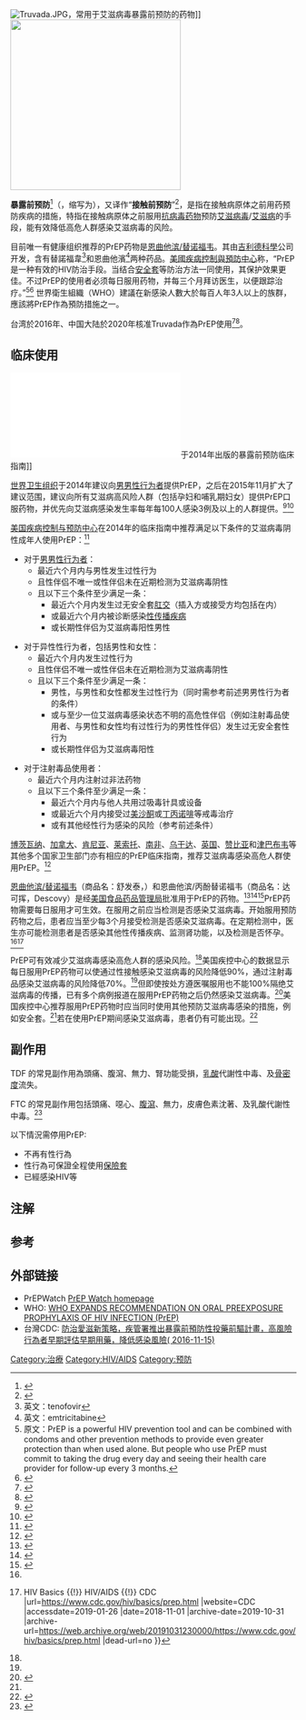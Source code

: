 {{ctm}}
{{not|暴露后预防疗法}}
[[File:Truvada.JPG|thumb]]，常用于艾滋病毒暴露前预防的药物]]
[[File:Pre-exposure prophylaxis status map.svg|300px|thumb|
{{legend|#62DC12|已批准}}
{{legend|#FF447D|藥品仿單標示外使用}}
{{legend|#FFB00B|試驗進行中}}
{{legend|#02D7FF|完成試驗}}
{{legend|#FF3131|無計劃}}
{{legend|#e0e0e0|無資料}}
]]

'''暴露前预防'''<ref>{{cite news |title=關於愛滋病病毒暴露前預防藥物的臨時聲明 |url=https://www.chp.gov.hk/files/pdf/interim_statement_on_hiv_pre_exposure_prophylaxis_chs.pdf |accessdate=2019-01-26 |publisher=香港衞生署衞生防護中心愛滋病及性病科學委員會 |archive-date=2018-09-08 |archive-url=https://web.archive.org/web/20180908081736/https://www.chp.gov.hk/files/pdf/interim_statement_on_hiv_pre_exposure_prophylaxis_chs.pdf |dead-url=no }}</ref>（{{lang-en|Pre-exposure prophylaxis}}，缩写为'''{{lang|en|PrEP}}'''），又译作“'''接触前预防'''”<ref>{{cite web |title=防治艾滋药品研究取得新成果 |url=https://www.voachinese.com/a/article-20120425-hiv-prep-148978445/956909.html |website=美国之音 |accessdate=2019-01-26 |date=2012-04-25 |archive-date=2019-01-26 |archive-url=https://web.archive.org/web/20190126220851/https://www.voachinese.com/a/article-20120425-hiv-prep-148978445/956909.html |dead-url=no }}</ref>，是指在接触病原体之前用药预防疾病的措施，特指在接触病原体之前服用[[抗病毒药物|抗病毒药物]]预防[[艾滋病毒|艾滋病毒]]/[[艾滋病|艾滋病]]的手段，能有效降低高危人群感染艾滋病毒的风险。

目前唯一有健康组织推荐的PrEP药物是[[恩曲他滨/替诺福韦|恩曲他滨/替诺福韦]]。其由[[吉利德科學|吉利德科學]]公司开发，含有替諾福韋<ref group="注">英文：tenofovir</ref>和恩曲他濱<ref group="注">英文：emtricitabine</ref>两种药品。[[美國疾病控制與預防中心|美國疾病控制與預防中心]]称，“PrEP是一种有效的HIV防治手段。当结合[[安全套|安全套]]等防治方法一同使用，其保护效果更佳。不过PrEP的使用者必须每日服用药物，并每三个月拜访医生，以便跟踪治疗。”<ref group="注">原文：PrEP is a powerful HIV prevention tool and can be combined with condoms and other prevention methods to provide even greater protection than when used alone. But people who use PrEP must commit to taking the drug every day and seeing their health care provider for follow-up every 3 months.</ref><ref name="CDC guidelines">{{cite web |url=http://www.cdc.gov/hiv/prevention/research/prep/ |title=CDC - Pre-Exposure Prophylaxis (PrEP) |author=[[Centers_for_Disease_Control_and_Prevention|Centers for Disease Control and Prevention]] |publisher=Centers for Disease Control and Prevention |date=30 September 2014 |accessdate=28 December 2014 |archive-date=2016-02-22 |archive-url=https://web.archive.org/web/20160222153536/http://www.cdc.gov/hiv/prevention/research/prep/ |dead-url=no }}</ref>
世界衛生組織（WHO）建議在新感染人數大於每百人年3人以上的族群，應該將PrEP作為預防措施之一。

台湾於2016年、中国大陆於2020年核准Truvada作為PrEP使用<ref>{{Cite web |url=http://tcpa.taiwan-pharma.org.tw/node/26073 |title=台灣愛滋病暴露前口服投藥指引(PrEP)制定發布 |accessdate=2017-08-30 |archive-date=2017-08-30 |archive-url=https://web.archive.org/web/20170830062847/http://tcpa.taiwan-pharma.org.tw/node/26073 |dead-url=no }}</ref><ref>{{cite web |author1=Gilead China |title=中国国家药品监督管理局批准舒发泰®用于HIV暴露前预防（PrEP） |url=https://www.gileadchina.cn/news/press-releases/2020/8/china-national-medical-products-administration-approves-truvada |website=Gilead China |accessdate=2021-01-25 |archive-date=2020-12-04 |archive-url=https://web.archive.org/web/20201204012546/https://www.gileadchina.cn/news/press-releases/2020/8/china-national-medical-products-administration-approves-truvada |dead-url=no }}</ref>。

== 临床使用 ==
[[File:PrEPguidelines2014.pdf|thumb]]于2014年出版的暴露前预防临床指南]]

[[世界卫生组织|世界卫生组织]]于2014年建议向[[男男性行为者|男男性行为者]]提供PrEP，之后在2015年11月扩大了建议范围，建议向所有艾滋病高风险人群（包括孕妇和哺乳期妇女）提供PrEP口服药物，并优先向艾滋病感染发生率每年每100人感染3例及以上的人群提供。<ref>{{cite news |title=世卫组织扩大了艾滋病暴露前预防（PrEP） 口服药的建议范围 |url=http://iris.wpro.who.int/bitstream/handle/10665.1/12948/WHO_HIV_2015.48_chi.pdf?ua=1 |accessdate=2019-01-26 |publisher=世界卫生组织 |date=2015-11}}</ref><ref>{{cite web |title=艾滋病毒/艾滋病 |url=https://www.who.int/zh/news-room/fact-sheets/detail/hiv-aids |website=世界卫生组织 |accessdate=2019-01-26 |archive-date=2019-04-18 |archive-url=https://web.archive.org/web/20190418162625/https://www.who.int/zh/news-room/fact-sheets/detail/hiv-aids |dead-url=no }}</ref>

[[美国疾病控制与预防中心|美国疾病控制与预防中心]]在2014年的临床指南中推荐满足以下条件的艾滋病毒阴性成年人使用PrEP：<ref name="CDCGuidelines">{{cite web|last1=US Public Health Service|title=PREEXPOSURE PROPHYLAXIS FOR THE PREVENTION OF HIV INFECTION IN THE UNITED STATES -2014|url=https://www.cdc.gov/hiv/pdf/PrEPguidelines2014.pdf|publisher=Centers for Disease Control|access-date=15 December 2017|archive-url=https://web.archive.org/web/20180411090433/https://www.cdc.gov/hiv/pdf/prepguidelines2014.pdf#|archive-date=11 April 2018|dead-url=yes}}</ref>

*对于[[男男性行为者|男男性行为者]]：
**最近六个月内与男性发生过性行为
**且性伴侣不唯一或性伴侣未在近期检测为艾滋病毒阴性
**且以下三个条件至少满足一条：
***最近六个月内发生过无安全套[[肛交|肛交]]（插入方或接受方均包括在内）
***或最近六个月内被诊断感染[[性传播疾病|性传播疾病]]
***或长期性伴侣为艾滋病毒阳性男性

*对于异性性行为者，包括男性和女性：
**最近六个月内发生过性行为
**且性伴侣不唯一或性伴侣未在近期检测为艾滋病毒阴性
**且以下三个条件至少满足一条：
***男性，与男性和女性都发生过性行为（同时需参考前述男男性行为者的条件）
***或与至少一位艾滋病毒感染状态不明的高危性伴侣（例如注射毒品使用者、与男性和女性均有过性行为的男性性伴侣）发生过无安全套性行为
***或长期性伴侣为艾滋病毒阳性

*对于注射毒品使用者：
**最近六个月内注射过非法药物
**且以下三个条件至少满足一条：
***最近六个月内与他人共用过吸毒针具或设备
***或最近六个月内接受过[[美沙酮|美沙酮]]或[[丁丙诺啡|丁丙诺啡]]等戒毒治疗
***或有其他经性行为感染的风险（参考前述条件）

[[博茨瓦纳|博茨瓦纳]]、[[加拿大|加拿大]]、[[肯尼亚|肯尼亚]]、[[莱索托|莱索托]]、[[南非|南非]]、[[乌干达|乌干达]]、[[英国|英国]]、[[赞比亚|赞比亚]]和[[津巴布韦|津巴布韦]]等其他多个国家卫生部门亦有相应的PrEP临床指南，推荐艾滋病毒感染高危人群使用PrEP。<ref>{{cite web|title=National Policies and Guidelines for PrEP|url=https://www.prepwatch.org/prep-resources/national-policies-guidelines/|website=PrEP Watch|access-date=2019-01-26|archive-date=2018-12-08|archive-url=https://web.archive.org/web/20181208020507/https://www.prepwatch.org/prep-resources/national-policies-guidelines/|dead-url=no}}</ref>

[[恩曲他滨/替诺福韦|恩曲他滨/替诺福韦]]（商品名：舒发泰，{{lang|en|Truvada}}）和恩曲他滨/丙酚替诺福韦（商品名：达可挥，Descovy）是经[[美国食品药品管理局|美国食品药品管理局]]批准用于PrEP的药物。<ref>{{cite web |title=Prevent HIV with PrEP |url=http://sfaf.org/hiv-info/basics/prep.html |website=San Francisco AIDS Foundation |accessdate=2019-01-26 |archive-date=2019-01-26 |archive-url=https://web.archive.org/web/20190126220740/http://sfaf.org/hiv-info/basics/prep.html |dead-url=no }}</ref><ref>{{cite web |title=Truvada: Dosage, Side Effects, Uses, and More |url=https://www.healthline.com/health/cdi/truvada |website=Healthline |accessdate=2019-01-26 |date=2018-11-01 |archive-date=2019-01-26 |archive-url=https://web.archive.org/web/20190126220844/https://www.healthline.com/health/cdi/truvada |dead-url=no }}</ref><ref>{{cite web |title=FDA approves second drug to prevent HIV infection as part of ongoing efforts to end the HIV epidemic |url=https://www.healthline.com/health/cdi/truvada |website=Healthline |accessdate=2021-01-25 |date=2019-10-03 |archive-date=2020-01-23 |archive-url=https://web.archive.org/web/20210123073226/https://www.fda.gov/news-events/press-announcements/fda-approves-second-drug-prevent-hiv-infection-part-ongoing-efforts-end-hiv-epidemic |dead-url=no }}</ref>PrEP药物需要每日服用才可生效。在服用之前应当检测是否感染艾滋病毒。开始服用预防药物之后，患者应当至少每3个月接受检测是否感染艾滋病毒。在定期检测中，医生亦可能检测患者是否感染其他性传播疾病、监测肾功能，以及检测是否怀孕。<ref name=CDCGuidelines /><ref name=CDCbasics>{{cite web |title=PrEP {{!}} HIV Basics {{!}} HIV/AIDS {{!}} CDC |url=https://www.cdc.gov/hiv/basics/prep.html |website=CDC |accessdate=2019-01-26 |date=2018-11-01 |archive-date=2019-10-31 |archive-url=https://web.archive.org/web/20191031230000/https://www.cdc.gov/hiv/basics/prep.html |dead-url=no }}</ref>

PrEP可有效减少艾滋病毒感染高危人群的感染风险。<ref name=CDCGuidelines />美国疾控中心的数据显示每日服用PrEP药物可以使通过性接触感染艾滋病毒的风险降低90%，通过注射毒品感染艾滋病毒的风险降低70%。<ref name=CDCbasics/>但即使按处方遵医嘱服用也不能100%隔绝艾滋病毒的传播，已有多个病例报道在服用PrEP药物之后仍然感染艾滋病毒。<ref>{{cite news|last1=Ryan|first1=Benjamin|name-list-format=vanc|title=PrEP Fails in a Third Man, But This Time HIV Drug Resistance Is Not to Blame|url=https://www.poz.com/article/prep-fails-third-man-time-hiv-drug-resistance-blame|access-date=15 December 2017|agency=Poz.com|date=16 February 2017|archive-date=2019-01-26|archive-url=https://web.archive.org/web/20190126220747/https://www.poz.com/article/prep-fails-third-man-time-hiv-drug-resistance-blame|dead-url=yes}}</ref>美国疾控中心推荐服用PrEP药物时应当同时使用其他预防艾滋病毒感染的措施，例如安全套。<ref name=CDCGuidelines />若在使用PrEP期间感染艾滋病毒，患者仍有可能出现{{tsl|en|Signs and symptoms of HIV/AIDS|艾滋病毒/艾滋病的症状}}。<ref>{{cite journal | vauthors = Daar ES, Little S, Pitt J, Santangelo J, Ho P, Harawa N, Kerndt P, Glorgi JV, Bai J, Gaut P, Richman DD, Mandel S, Nichols S | title = Diagnosis of primary HIV-1 infection. Los Angeles County Primary HIV Infection Recruitment Network | journal = Annals of Internal Medicine | volume = 134 | issue = 1 | pages = 25–9 | date = January 2001 | pmid = 11187417 | doi = 10.7326/0003-4819-134-1-200101020-00010 }}</ref>

==副作用==
TDF 的常見副作用為頭痛、腹瀉、無力、腎功能受損，[[乳酸|乳酸]]代謝性中毒、及[[骨密度|骨密度]]流失。

FTC 的常見副作用包括頭痛、噁心、[[腹瀉|腹瀉]]、無力，皮膚色素沈著、及乳酸代謝性中毒。<ref>{{Cite web |url=http://www.aids-care.org.tw/%E8%87%BA%E7%81%A3%E6%9A%B4%E9%9C%B2%E5%89%8D%E5%8F%A3%E6%9C%8D%E9%A0%90%E9%98%B2%E6%80%A7%E6%8A%95%E8%97%A5%E4%BD%BF%E7%94%A8%E6%8C%87%E5%BC%95(%E5%85%AC%E5%91%8A%E7%89%8820160502).pdf |title=臺灣暴露前口服預防性投藥使用指引 |author=臺灣愛滋病學會 |access-date=2017-08-30 |archive-url=https://web.archive.org/web/20170830063352/http://www.aids-care.org.tw/%E8%87%BA%E7%81%A3%E6%9A%B4%E9%9C%B2%E5%89%8D%E5%8F%A3%E6%9C%8D%E9%A0%90%E9%98%B2%E6%80%A7%E6%8A%95%E8%97%A5%E4%BD%BF%E7%94%A8%E6%8C%87%E5%BC%95(%E5%85%AC%E5%91%8A%E7%89%8820160502).pdf |archive-date=2017-08-30 |dead-url=yes }}</ref>

以下情況需停用PrEP:
*不再有性行為
*性行為可保證全程使用[[保險套|保險套]]
*已經感染HIV等

== 注解 ==
{{Reflist|group="注"}}

== 参考 ==
{{Reflist}}

== 外部链接 ==
* PrEPWatch [http://www.prepwatch.org/ PrEP Watch homepage] {{Wayback|url=http://www.prepwatch.org/ |date=20160212204820 }}
* WHO: [http://apps.who.int/iris/bitstream/10665/197906/1/WHO_HIV_2015.48_eng.pdf?ua=1 WHO EXPANDS RECOMMENDATION ON ORAL PREEXPOSURE PROPHYLAXIS OF HIV INFECTION (PrEP)] {{Wayback|url=http://apps.who.int/iris/bitstream/10665/197906/1/WHO_HIV_2015.48_eng.pdf?ua=1 |date=20160824151233 }}
* 台灣CDC: [https://web.archive.org/web/20161128090310/http://www.cdc.gov.tw/professional/info.aspx?treeid=CF7F90DCBCD5718D&nowtreeid=F94E6AF8DAA9FC01&tid=9E2027E67B867CAC 防治愛滋新策略，疾管署推出暴露前預防性投藥前驅計畫，高風險行為者早期評估早期用藥，降低感染風險( 2016-11-15)]

{{Normdaten}}
[[Category:治療|Category:治療]]
[[Category:HIV/AIDS|Category:HIV/AIDS]]
[[Category:预防|Category:预防]]